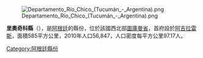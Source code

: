 [[Image:Departamento_Río_Chico_(Tucumán_-_Argentina).png|right]]

'''里奧奇科縣'''（{{lang-es|Departamento Río Chico}}），是[[阿根廷|阿根廷]]的縣份，位於該國西北部[[圖庫曼省|圖庫曼省]]，首府設於[[阿吉拉雷斯|阿吉拉雷斯]]，面積585平方公里，2010年人口56,847，人口密度每平方公里97.17人。

{{Argentina-geo-stub}}
[[Category:阿根廷縣份|Category:阿根廷縣份]]